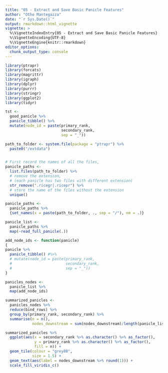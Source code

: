 ```yaml
---
title: "05 - Extract and Save Basic Panicle Features"
author: "Otho Mantegazza"
date: "`r Sys.Date()`"
output: rmarkdown::html_vignette
vignette: >
  %\VignetteIndexEntry{05 - Extract and Save Basic Panicle Features}
  %\VignetteEncoding{UTF-8}
  %\VignetteEngine{knitr::rmarkdown}
editor_options:
  chunk_output_type: console
---
```



```r
library(ptrapr)
library(forcats)
library(magrittr)
library(igraph)
library(dplyr)
library(purrr)
library(stringr)
library(ggplot2)
library(tidyr)
```

```r
tst <- 
  good_panicle %>%
  panicle_tibble() %>% 
  mutate(node_id = paste(primary_rank,
                         secondary_rank,
                         sep = "_"))
```

```r
path_to_folder <- system.file(package = "ptrapr") %>%
  paste0("/extdata") 


# First record the names of all the files,
panicle_paths <- 
  list.files(path_to_folder) %>%
  # remove the extension,
  # (each panicle has two files with different extension)
  str_remove(".ricegr|.ricepr") %>%
  # store the name of the files without the extension
  unique()

panicle_paths <-
  panicle_paths %>% 
  {set_names(x = paste(path_to_folder, ., sep = "/"), nm = .)}

panicle_list <- 
  panicle_paths %>%
  map(~read_full_panicle(.)) 
```

```r
add_node_ids <- function(panicle)
{
panicle %>%
  panicle_tibble() #%>% 
  # mutate(node_id = paste(primary_rank,
  #                        secondary_rank,
  #                        sep = "_"))
}
```

```r
panicles_nodes <- 
  panicle_list %>% 
  map(add_node_ids)
```

```r
summarized_panicles <- 
  panicles_nodes %>% 
  reduce(bind_rows) %>% 
  group_by(primary_rank, secondary_rank) %>% 
  summarise(n = n(),
            nodes_downstream = sum(nodes_downstream)/length(panicle_list))
```

```r
summarized_panicles %>%  
  ggplot(aes(x = secondary_rank %>% as.character() %>% as_factor(),
             y = primary_rank %>% as.character() %>% as_factor(),
             fill = n)) +
  geom_tile(colour = "grey80",
            size = 1.5) +
  geom_text(aes(label = nodes_downstream %>% round(1))) +
  scale_fill_viridis_c()
```

